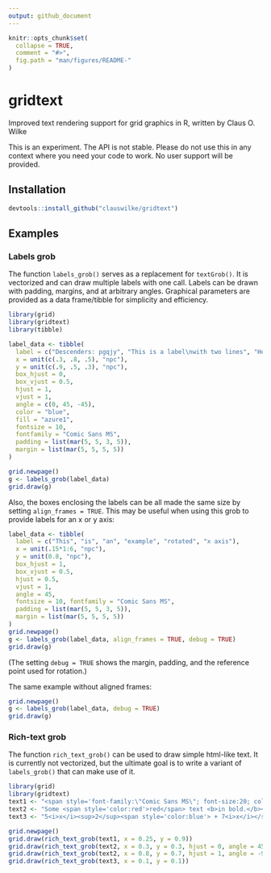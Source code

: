 ```yaml
---
output: github_document
---
```


<!-- README.md is generated from README.Rmd. Please edit that file -->

```r
knitr::opts_chunk$set(
  collapse = TRUE,
  comment = "#>",
  fig.path = "man/figures/README-"
)
```

# gridtext

Improved text rendering support for grid graphics in R, written by Claus O. Wilke

This is an experiment. The API is not stable. Please do not use this in any context where you need your code to work. No user support will be provided.


## Installation

```r
devtools::install_github("clauswilke/gridtext")
```

## Examples

### Labels grob

The function `labels_grob()` serves as a replacement for `textGrob()`. It is vectorized and can draw multiple labels with one call. Labels can be drawn with padding, margins, and at arbitrary angles. Graphical parameters are provided as a data frame/tibble for simplicity and efficiency.

```r
library(grid)
library(gridtext)
library(tibble)

label_data <- tibble(
  label = c("Descenders: pgqjy", "This is a label\nwith two lines", "Hello!"),
  x = unit(c(.3, .8, .5), "npc"),
  y = unit(c(.9, .5, .3), "npc"),
  box_hjust = 0,
  box_vjust = 0.5,
  hjust = 1,
  vjust = 1,
  angle = c(0, 45, -45),
  color = "blue",
  fill = "azure1",
  fontsize = 10,
  fontfamily = "Comic Sans MS",
  padding = list(mar(5, 5, 3, 5)),
  margin = list(mar(5, 5, 5, 5))
)

grid.newpage()
g <- labels_grob(label_data)
grid.draw(g)
```

Also, the boxes enclosing the labels can be all made the same size by setting `align_frames = TRUE`. This may be useful when using this grob to provide labels for an x or y axis:

```r
label_data <- tibble(
  label = c("This", "is", "an", "example", "rotated", "x axis"),
  x = unit(.15*1:6, "npc"),
  y = unit(0.8, "npc"),
  box_hjust = 1,
  box_vjust = 0.5,
  hjust = 0.5,
  vjust = 1,
  angle = 45,
  fontsize = 10, fontfamily = "Comic Sans MS",
  padding = list(mar(5, 5, 3, 5)),
  margin = list(mar(5, 5, 5, 5))
)
grid.newpage()
g <- labels_grob(label_data, align_frames = TRUE, debug = TRUE)
grid.draw(g)
```

(The setting `debug = TRUE` shows the margin, padding, and the reference point used for rotation.)

The same example without aligned frames:
```r
grid.newpage()
g <- labels_grob(label_data, debug = TRUE)
grid.draw(g)
```

### Rich-text grob

The function `rich_text_grob()` can be used to draw simple html-like text. It is currently not vectorized, but the ultimate goal is to write a variant of `labels_grob()` that can make use of it.

```r
library(grid)
library(gridtext)
text1 <- "<span style='font-family:\"Comic Sans MS\"; font-size:20; color:orange'>Comic Sans! Yay!</span>"
text2 <- "Some <span style='color:red'>red</span> text <b>in bold.</b><br>And <i>more</i> text.<br>And some <span style='font-size:18'>large</span> text."
text3 <- "5<i>x</i><sup>2</sup><span style='color:blue'> + 7<i>x</i></span> - <i>α<sub>i</sub></i>"

grid.newpage()
grid.draw(rich_text_grob(text1, x = 0.25, y = 0.9))
grid.draw(rich_text_grob(text2, x = 0.3, y = 0.3, hjust = 0, angle = 45))
grid.draw(rich_text_grob(text2, x = 0.8, y = 0.7, hjust = 1, angle = -90))
grid.draw(rich_text_grob(text3, x = 0.1, y = 0.1))
```

